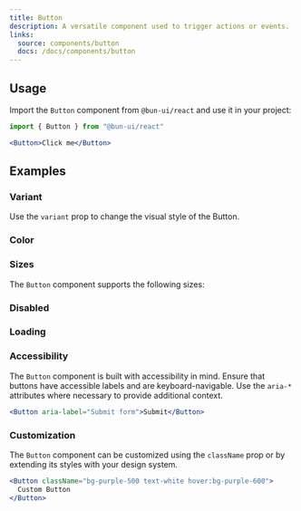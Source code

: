 ```yaml
---
title: Button
description: A versatile component used to trigger actions or events.
links:
  source: components/button
  docs: /docs/components/button
---
```


<ComponentPreview name="button-basic" />

## Usage

Import the `Button` component from `@bun-ui/react` and use it in your project:

```jsx
import { Button } from "@bun-ui/react"
```

```jsx
<Button>Click me</Button>
```

## Examples

### Variant

Use the `variant` prop to change the visual style of the Button.

<ComponentPreview name="button-variants" />

### Color

<ComponentPreview name="button-colors" />

### Sizes

The `Button` component supports the following sizes:

<ComponentPreview name="button-sizes" />

### Disabled

<ComponentPreview name="button-disabled" />

### Loading

<ComponentPreview name="button-spinner" />

### Accessibility

The `Button` component is built with accessibility in mind. Ensure that buttons
have accessible labels and are keyboard-navigable. Use the `aria-*` attributes
where necessary to provide additional context.

```jsx
<Button aria-label="Submit form">Submit</Button>
```

### Customization

The `Button` component can be customized using the `className` prop or by
extending its styles with your design system.

```jsx
<Button className="bg-purple-500 text-white hover:bg-purple-600">
  Custom Button
</Button>
```
